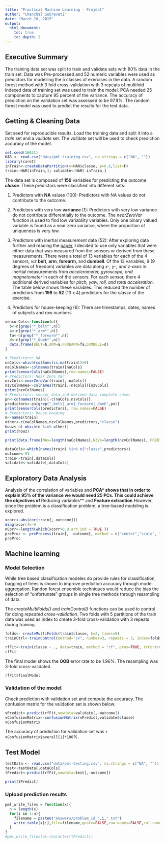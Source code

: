 ```yaml
---
title: "Practical Machine Learning - Project"
author: "Chenchal Subraveti"
date: "March 16, 2015"
output: 
  html_document:
    toc: true
    toc_depth: 2
---
```


## Executive Summary
The training data set was split to train and validate sets with 80% data in the train set. Data was Pre-processed and 52 numeric variables were used as predictors for modelling the 5 classes of exercises in the data. A random forest method with 3 fold cross-validation with 3 repeats of multifold indexed data of training set was used to train the model. PCA needed 25 components to capture 95 percent of the variance. The accuracy of prediction on the validation set was assessed to be 97.8%.  The random forest model was used to predict the results for the test data. 

## Getting & Cleaning Data
Set seed for reproducible results. Load the training data and split it into a _train_ set and a
_validate_ set.  The _validate_ set will be used to check prediction accuracy of the model.

```r
set.seed(16031)
HAR <- read.csv("data/pml-training.csv", na.strings = c("NA", ""))
library(caret)
inTrain<-createDataPartition(y=HAR$classe, p=0.8,list=F)
train<-HAR[inTrain,]; validate<-HAR[-inTrain,]
```

The data set is composed of **159** variables for predicting the outcome _**classe**_. These predictors were classified into different sets:

1.  Predictors with **NA** values (100): Predictors with NA values do not contribute to the outcome. 

2.  Predictors with very low **variance** (1): Predictors with very low variance do not contribute differentially to the outcome. The _nearZeroVar_ function is used to find low variabliity variables. Only one binary valued variable is found as a near zero variance, where the proportion of uniqueness is very low.

3.  Predictors with inertial measurement data (52): After exploring data further and reading the [paper](http://perceptual.mpi-inf.mpg.de/files/2013/03/velloso13_ah.pdf), I decided to use only variables that were either data that was measured from the sensors or derived from these measurements. There were a total of 13 variables for each of the 4 sensors, _viz_ **belt**, **arm**, **forearm**, and **dumbell**. Of the 13 variables, 9 (9 degrees of freedom) variables are data along *x-, y-, and z-axes* in inertial measurements from *accelerometer, gyroscope, and magnetometer* in each of the sensors. For each sensor, there 4 additional derived variables  for *pitch, yaw, roll, and total acceleration*. The table below shows these varaibles.  This reduced the number of predictors from **159** to **52** (13 x 4) predictors for the *classe* of the exercise.

4.  Predictors for house-keeping (6): There are timestamps, dates, names of subjects and row numbers

```r
sensorCols<-function(n){
  b<-n[grep("*_belt*",n)]
  a<-n[grep("*_arm*",n)]
  fa<-n[grep("*_forearm*",n)]
  d<-n[grep("*_dumb*",n)]
  data.frame(BELT=b,ARM=a,FOREARM=fa,DUMBELL=d)
}

# Predictors: NA
naCols<-which(colSums(is.na(train))>0)
naColNames<-colnames(train)[naCols]
print(sensorCols(naColNames),row.names=FALSE)
# Predictors: Near Zero Var
nzvCols<-nearZeroVar(train[,-naCols])
nzvColNames<-colnames(train[,-naCols])[nzvCols]
print(nzvColNames)
# Predictors: sensor data and derived data complete cases
pn<-colnames(train)[-c(naCols,nzvCols)]
predictors<-pn[grep("_belt|_arm|_forearm|_dumb",pn)]
print(sensorCols(predictors), row.names=FALSE)
# Predictors: house-keeping
n<-names(train)
other<-c(naColNames,nzvColNames,predictors,"classe")
houz<-n[-which(n %in% other)]
print(houz)

print(data.frame(NAs=length(naColNames),NZVs=length(nzvColNames), PREDICTORS=length(predictors),HOUSE_KEEPING=length(houz)), row.names=FALSE)

dataCols<-which(names(train) %in% c("classe",predictors))
outcome<-53
train<-train[,dataCols]
validate<-validate[,dataCols]

```


## Exploratory Data Analysis
Analysis of the correlation of variables and **PCA* shows that in order to explain 95% of the variance we would need 25 PCs. This could achieve the objectives of **Reducing variables** and **Feature extraction**
However, since the problem is a classification problem, a tree-based modeling is explored. 

```r
xcorr<-abs(cor(train[,-outcome]))
diag(xcorr)<-0
nCorr<-length(which(xcorr>0.8,arr.ind = TRUE ))
preProc <- preProcess(train[, -outcome], method = c("center","scale", "pca"))
preProc
```

## Machine learning
### Model Selection
While tree based classification modeles do provide rules for classification, bagging of trees is shown to improve prediction accuracy through model aggregation. Randon forest ensemble techniques would reduce the bias the selection of "unfortunate" groups in single tree methods through resampling of data.

The _createMultiFolds()_ and _trainControl()_ functions can be used to control for doing _repeated cross-validation_. 
Two folds with 5 partitions of the train data was used as index to create 3-fold cross-validation with 3 repeats during training.

```r
folds<- createMultiFolds(train$classe, k=2, times=5)
trainCtrl<-trainControl(method="cv", number=3, repeats = 3, index=folds, classProbs = TRUE,allowParallel = TRUE, verboseIter = FALSE)

rfFit<-train(classe ~ ., data=train, method = "rf", prox=TRUE, trControl = trainCtrl, preProcess = c("center","scale", "pca"))
rfFit
```

The final model shows the **OOB** error rate to be 1.96%. The resampling was 3-fold cross-validated.

```r
rfFit$finalModel
```

### Validation of the model
Check prediction with validation set and compute the accuracy. The confusion matrix for the validation set is shown below. 

```r
vPredict<-predict(rfFit,newdata=validate[,-outcome])
vConfusionMatrix<-confusionMatrix(vPredict,validate$classe)
vConfusionMatrix
```
The accuracy of prediction for validation set was `r vConfusionMatrix$overall[1]*100`%.

## Test Model

```r
testData <- read.csv("data/pml-testing.csv", na.strings = c("NA", ""))
test<-testData[,dataCols]
tPredict<-predict(rfFit,newdata=test[,-outcome])

print(tPredict)

```


### Upload prediction results 
```r
pml_write_files = function(x){
  n = length(x)
  for(i in 1:n){
    filename = paste0("answers/problem_id_",i,".txt")
    write.table(x[i],file=filename,quote=FALSE,row.names=FALSE,col.names=FALSE)
  }
}
#pml_write_files(as.character(tPredict))

```

